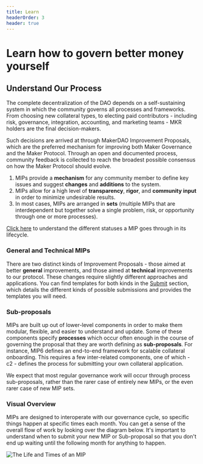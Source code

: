 ```yaml
---
title: Learn
headerOrder: 3
header: true
---
```


# Learn how to govern better money yourself

## Understand Our Process

The complete decentralization of the DAO depends on a self-sustaining system in which the community governs all processes and frameworks. From choosing new collateral types, to electing paid contributors - including risk, governance, integration, accounting, and marketing teams - MKR holders are the final decision-makers.

Such decisions are arrived at through MakerDAO Improvement Proposals, which are the preferred mechanism for improving both Maker Governance and the Maker Protocol. Through an open and documented process, community feedback is collected to reach the broadest possible consensus on how the Maker Protocol should evolve.

1. MIPs provide a **mechanism** for any community member to define key issues and suggest **changes** and **additions** to the system. 
2. MIPs allow for a high level of **transparency**, **rigor**, and **community input** in order to minimize undesirable results. 
3. In most cases, MIPs are arranged in **sets** (multiple MIPs that are interdependent but together solve a single problem, risk, or opportunity through one or more processes).

[Click here](learn/lifecycle) to understand the different statuses a MIP goes through in its lifecycle.

### General and Technical MIPs

There are two distinct kinds of Improvement Proposals - those aimed at better **general** improvements, and those aimed at **technical** improvements to our protocol. These changes require slightly different approaches and applications. You can find templates for both kinds in the [Submit](../submit) section, which details the different kinds of possible submissions and provides the templates you will need.

### Sub-proposals

MIPs are built up out of lower-level components in order to make them modular, flexible, and easier to understand and update. Some of these components specify **processes** which occur often enough in the course of governing the proposal that they are worth defining as **sub-proposals**. For instance, MIP6 defines an end-to-end framework for scalable collateral onboarding. This requires a few inter-related components, one of which - c2 - defines the process for submitting your own collateral application.

We expect that most regular governance work will occur through process sub-proposals, rather than the rarer case of entirely new MIPs, or the even rarer case of new MIP sets.

### Visual Overview

MIPs are designed to interoperate with our governance cycle, so specific things happen at specific times each month. You can get a sense of the overall flow of work by looking over the diagram below. It's important to understand when to submit your new MIP or Sub-proposal so that you don't end up waiting until the following month for anything to happen.

![The Life and Times of an MIP](https://raw.githubusercontent.com/andytudhope/maker-flow/master/Life%20and%20Times%20of%20MIPs.png)